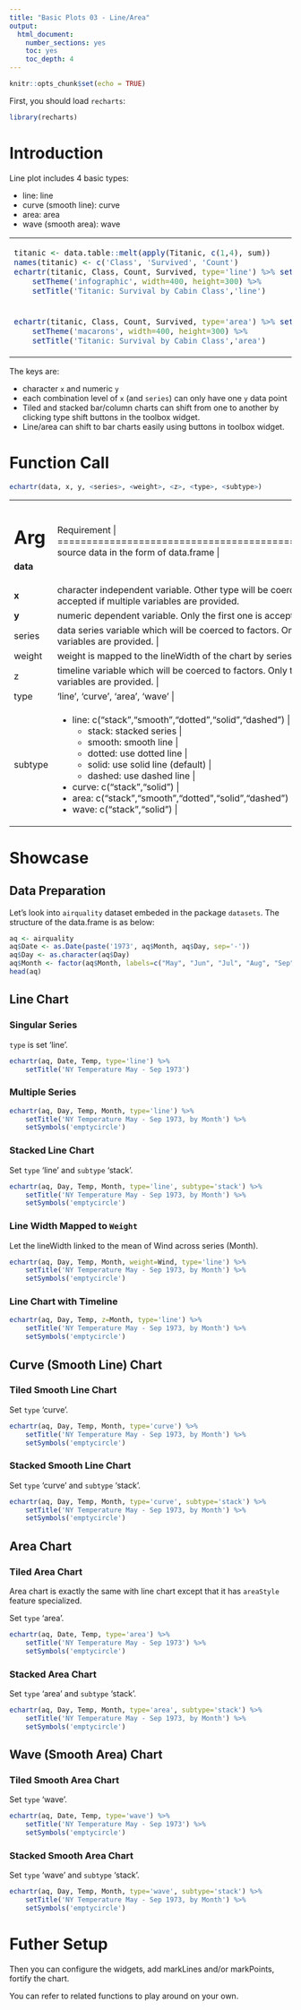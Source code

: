 ```yaml
---
title: "Basic Plots 03 - Line/Area"
output: 
  html_document: 
    number_sections: yes
    toc: yes
    toc_depth: 4
---
```


```r
knitr::opts_chunk$set(echo = TRUE)
```

First, you should load `recharts`:
```r
library(recharts)
```

# Introduction

Line plot includes 4 basic types:

- line: line
- curve (smooth line): curve
- area: area
- wave (smooth area): wave

<table id='intro'>
<tr><td>
```r
titanic <- data.table::melt(apply(Titanic, c(1,4), sum))
names(titanic) <- c('Class', 'Survived', 'Count')
echartr(titanic, Class, Count, Survived, type='line') %>% setLegend(pos=3) %>%
    setTheme('infographic', width=400, height=300) %>%
    setTitle('Titanic: Survival by Cabin Class','line')
```
</td>
<td>
```r
echartr(titanic, Class, Count, Survived, type='curve') %>% 
    setTheme('roma', width=400, height=300) %>% setLegend(pos=3) %>%
    setTitle('Titanic: Outcome by Cabin Class','curve')
```
</td></tr>
<tr><td>
```r
echartr(titanic, Class, Count, Survived, type='area') %>% setLegend(pos=3) %>%
    setTheme('macarons', width=400, height=300) %>%
    setTitle('Titanic: Survival by Cabin Class','area')
```
</td>
<td>
```r
echartr(titanic, Class, Count, Survived, type='wave') %>% 
    setTheme('macarons2', width=400, height=300) %>% setLegend(pos=3) %>%
    setTitle('Titanic: Outcome by Cabin Class','wave')
```
</td></tr>
</table>

The keys are:

- character `x` and numeric `y`
- each combination level of `x` (and `series`) can only have one `y` data point
- Tiled and stacked bar/column charts can shift from one to another by clicking type shift buttons in the toolbox widget.
- Line/area can shift to bar charts easily using buttons in toolbox widget.

# Function Call

```r
echartr(data, x, y, <series>, <weight>, <z>, <type>, <subtype>)
```

+---------+--------------------------------------------------------------------+
| Arg     |  Requirement                                                       |
+=========+====================================================================+
| **data**| source data in the form of data.frame                            |
+---------+--------------------------------------------------------------------+
| **x**   | character independent variable. Other type will be coerced to factors. Only the first one is accepted if multiple variables are provided. |
+---------+--------------------------------------------------------------------+
| **y**   | numeric dependent variable. Only the first one is accepted if multiple variables are provided. |
+---------+--------------------------------------------------------------------+
| series  | data series variable which will be coerced to factors. Only the first one is accepted if multiple variables are provided. |
+---------+--------------------------------------------------------------------+
| weight  | weight is mapped to the lineWidth of the chart by series |
+---------+--------------------------------------------------------------------+
|  z      | timeline variable which will be coerced to factors. Only the first one is accepted if multiple variables are provided. |
+---------+--------------------------------------------------------------------+
| type    | 'line', 'curve', 'area', 'wave' |
+---------+--------------------------------------------------------------------+
| subtype | - line: c("stack","smooth","dotted","solid","dashed") | 
|         |      + stack: stacked series |
|         |      + smooth: smooth line |
|         |      + dotted: use dotted line |
|         |      + solid: use solid line (default) |
|         |      + dashed: use dashed line |
|         | - curve: c("stack","solid") |
|         | - area: c("stack","smooth","dotted","solid","dashed")  |
|         | - wave: c("stack","solid") |
+---------+--------------------------------------------------------------------+

# Showcase

## Data Preparation

Let's look into `airquality` dataset embeded in the package `datasets`. The structure of the data.frame is as below:

```r
aq <- airquality
aq$Date <- as.Date(paste('1973', aq$Month, aq$Day, sep='-'))
aq$Day <- as.character(aq$Day)
aq$Month <- factor(aq$Month, labels=c("May", "Jun", "Jul", "Aug", "Sep"))
head(aq)
```

## Line Chart

### Singular Series

`type` is set 'line'.

```r
echartr(aq, Date, Temp, type='line') %>%
    setTitle('NY Temperature May - Sep 1973')
```

### Multiple Series

```r
echartr(aq, Day, Temp, Month, type='line') %>%
    setTitle('NY Temperature May - Sep 1973, by Month') %>% 
    setSymbols('emptycircle')
```

### Stacked Line Chart

Set `type` 'line' and `subtype` 'stack'.

```r
echartr(aq, Day, Temp, Month, type='line', subtype='stack') %>%
    setTitle('NY Temperature May - Sep 1973, by Month') %>% 
    setSymbols('emptycircle')
```

### Line Width Mapped to `Weight`

Let the lineWidth linked to the mean of Wind across series (Month).

```r
echartr(aq, Day, Temp, Month, weight=Wind, type='line') %>%
    setTitle('NY Temperature May - Sep 1973, by Month') %>% 
    setSymbols('emptycircle')
```

### Line Chart with Timeline

```r
echartr(aq, Day, Temp, z=Month, type='line') %>%
    setTitle('NY Temperature May - Sep 1973, by Month') %>% 
    setSymbols('emptycircle')
```

## Curve (Smooth Line) Chart

### Tiled Smooth Line Chart

Set `type` 'curve'.

```r
echartr(aq, Day, Temp, Month, type='curve') %>%
    setTitle('NY Temperature May - Sep 1973, by Month') %>% 
    setSymbols('emptycircle')
```

### Stacked Smooth Line Chart

Set `type` 'curve' and `subtype` 'stack'.

```r
echartr(aq, Day, Temp, Month, type='curve', subtype='stack') %>%
    setTitle('NY Temperature May - Sep 1973, by Month') %>% 
    setSymbols('emptycircle')
```

## Area Chart

### Tiled Area Chart

Area chart is exactly the same with line chart except that it has `areaStyle` feature specialized.

Set `type` 'area'.

```r
echartr(aq, Date, Temp, type='area') %>%
    setTitle('NY Temperature May - Sep 1973') %>% 
    setSymbols('emptycircle')
```

### Stacked Area Chart

Set `type` 'area' and `subtype` 'stack'.

```r
echartr(aq, Day, Temp, Month, type='area', subtype='stack') %>%
    setTitle('NY Temperature May - Sep 1973, by Month') %>% 
    setSymbols('emptycircle')
```

## Wave (Smooth Area) Chart

### Tiled Smooth Area Chart

Set `type` 'wave'.

```r
echartr(aq, Date, Temp, type='wave') %>%
    setTitle('NY Temperature May - Sep 1973') %>% 
    setSymbols('emptycircle')
```

### Stacked Smooth Area Chart

Set `type` 'wave' and `subtype` 'stack'.

```r
echartr(aq, Day, Temp, Month, type='wave', subtype='stack') %>%
    setTitle('NY Temperature May - Sep 1973, by Month') %>% 
    setSymbols('emptycircle')
```

# Futher Setup

Then you can configure the widgets, add markLines and/or markPoints, fortify the chart.

You can refer to related functions to play around on your own.

